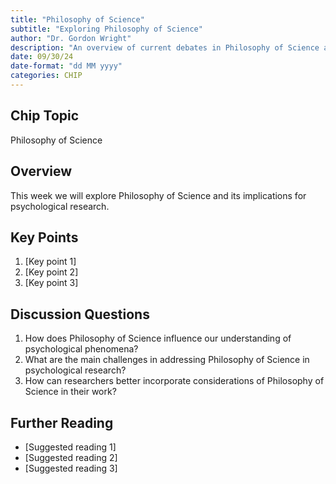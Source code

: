 ```yaml
---
title: "Philosophy of Science"
subtitle: "Exploring Philosophy of Science"
author: "Dr. Gordon Wright"
description: "An overview of current debates in Philosophy of Science as it relates to Psychology"
date: 09/30/24
date-format: "dd MM yyyy"
categories: CHIP
---
```

## Chip Topic
Philosophy of Science

## Overview
This week we will explore Philosophy of Science and its implications for psychological research.

## Key Points
1. [Key point 1]
2. [Key point 2]
3. [Key point 3]

## Discussion Questions
1. How does Philosophy of Science influence our understanding of psychological phenomena?
2. What are the main challenges in addressing Philosophy of Science in psychological research?
3. How can researchers better incorporate considerations of Philosophy of Science in their work?

## Further Reading
- [Suggested reading 1]
- [Suggested reading 2]
- [Suggested reading 3]
